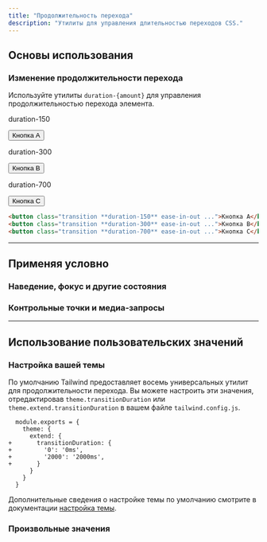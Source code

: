 ```yaml
---
title: "Продолжительность перехода"
description: "Утилиты для управления длительностью переходов CSS."
---
```




## Основы использования

### Изменение продолжительности перехода

Используйте утилиты `duration-{amount}` для управления продолжительностью перехода элемента.

<Example hint="Наведите курсор на каждую кнопку, чтобы увидеть ожидаемое поведение">
  <div class="flex flex-col sm:flex-row gap-8 sm:gap-0 justify-around text-white text-sm font-bold leading-6">
    <div class="flex flex-col items-center shrink-0">
      <p class="font-medium text-sm text-gray-500 font-mono text-center mb-3">duration-150</p>
      <button class="px-4 py-2 font-semibold text-sm bg-violet-500 text-white rounded-md shadow-sm hover:scale-125 ease-in-out duration-150">Кнопка A</button>
    </div>
    <div class="flex flex-col items-center shrink-0">
      <p class="font-medium text-sm text-gray-500 font-mono text-center mb-3">duration-300</p>
      <button class="px-4 py-2 font-semibold text-sm bg-violet-500 text-white rounded-md shadow-sm hover:scale-125 ease-in-out duration-300">Кнопка B</button>
    </div>
    <div class="flex flex-col items-center shrink-0">
      <p class="font-medium text-sm text-gray-500 font-mono text-center mb-3">duration-700</p>
      <button class="px-4 py-2 font-semibold text-sm bg-violet-500 text-white rounded-md shadow-sm hover:scale-125 ease-in-out duration-700">Кнопка C</button>
    </div>
  </div>
</Example>

```html
<button class="transition **duration-150** ease-in-out ...">Кнопка A</button>
<button class="transition **duration-300** ease-in-out ...">Кнопка B</button>
<button class="transition **duration-700** ease-in-out ...">Кнопка C</button>
```

---

## <Heading ignore>Применяя условно</Heading>

### <Heading ignore>Наведение, фокус и другие состояния</Heading>

<HoverFocusAndOtherStates defaultClass="transition duration-0" featuredClass="duration-150" />

### <Heading ignore>Контрольные точки и медиа-запросы</Heading>

<BreakpointsAndMediaQueries defaultClass="transition duration-0" featuredClass="duration-150" />

---

## Использование пользовательских значений

### Настройка вашей темы

По умолчанию Tailwind предоставляет восемь универсальных утилит для продолжительности перехода. Вы можете настроить эти значения, отредактировав `theme.transitionDuration` или `theme.extend.transitionDuration` в вашем файле `tailwind.config.js`.

```diff-js tailwind.config.js
  module.exports = {
    theme: {
      extend: {
+       transitionDuration: {
+         '0': '0ms',
+         '2000': '2000ms',
+       }
      }
    }
  }
```

Дополнительные сведения о настройке темы по умолчанию смотрите в документации [настройка темы](/docs/theme#customizing-the-default-theme).

### Произвольные значения

<ArbitraryValues property="transition-duration" featuredClass="transition-[2000ms]" />
